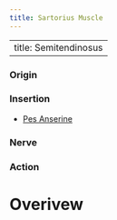 ```yaml
---
title: Sartorius Muscle
---
```





---
title: Semitendinosus
---


:::{layout-ncol="2"}

### Origin

### Insertion

- [Pes Anserine]({{< var ref-tibia-bone.pes-anserine >}})

### Nerve

### Action


:::

# Overivew